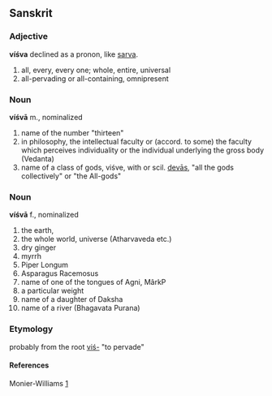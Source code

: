 
==Sanskrit==
===Adjective===
'''víśva'''
declined as a pronon, like [[sarva]].

#all, every, every one; whole, entire, universal
#all-pervading or all-containing, omnipresent 

===Noun===
'''víśvā''' m., nominalized
#name of the number "thirteen"
#in philosophy, the intellectual faculty or (accord. to some) the faculty which perceives individuality or the individual underlying the gross body (Vedanta)
# name of a class of gods, viśve, with or scil. [[deva|devās]], "all the gods collectively" or "the All-gods"

===Noun===
'''víśvā''' f., nominalized
#the earth, 
#the whole world, universe  (Atharvaveda etc.)
#dry ginger
#myrrh
#Piper Longum 
#Asparagus Racemosus 
#name  of one of the tongues of Agni, MârkP
#a particular weight 
#name of a daughter of Daksha
#name of a river (Bhagavata Purana)

===Etymology===
probably from the root [[viś-]] "to pervade"

====References====
Monier-Williams [http://flaez.ch/cgi-bin/mw.pl?query=vizva]